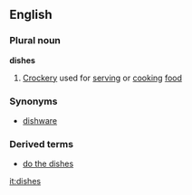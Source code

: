 ==English==
===Plural noun===
'''dishes'''
#[[Crockery]] used for [[serving]] or [[cooking]] [[food]]
===Synonyms===
*[[dishware]]
===Derived terms===
*[[do the dishes]]

[[it:dishes]]
